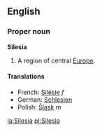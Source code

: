 ==English==
===Proper noun===
{{wikipedia}}
'''Silesia'''

#A region of central [[Europe]].

====Translations====
*French: [[Silésie]] ''f''
*German: [[Schlesien]]
*Polish: [[Śląsk]] ''m''

[[la:Silesia]]
[[pl:Silesia]]